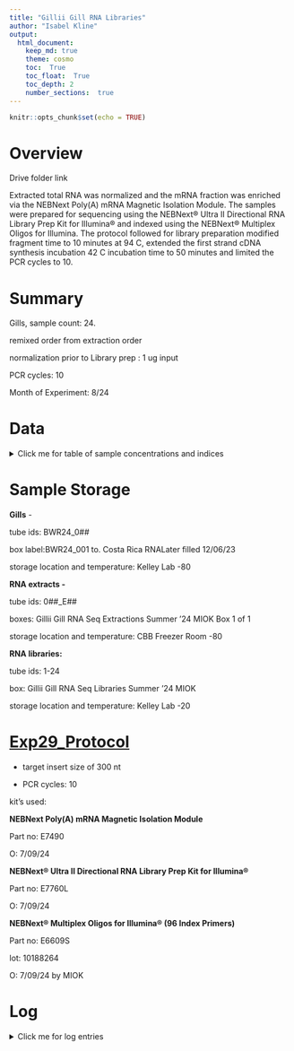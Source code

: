 ```yaml
---
title: "Gillii Gill RNA Libraries"
author: "Isabel Kline"
output:  
  html_document:
    keep_md: true
    theme: cosmo
    toc:  True
    toc_float:  True
    toc_depth: 2
    number_sections:  true
---
```


```r
knitr::opts_chunk$set(echo = TRUE)
```

# Overview

Drive folder link

Extracted total RNA was normalized and the mRNA fraction was enriched via the NEBNext Poly(A) mRNA Magnetic Isolation Module. The samples were prepared for sequencing using the NEBNext® Ultra II Directional RNA Library Prep Kit for Illumina® and indexed using the NEBNext® Multiplex Oligos for Illumina. The protocol followed for library preparation modified fragment time to 10 minutes at 94 C, extended the first strand cDNA synthesis incubation 42 C incubation time to 50 minutes and limited the PCR cycles to 10. 

# Summary

Gills, sample count: 24.

remixed order from extraction order

normalization prior to Library prep : 1 ug input

PCR cycles: 10

Month of Experiment: 8/24

# Data

<details>

<summary>Click me for table of sample concentrations and indices</summary>

|  Library  | Tube ID | Qubit (ng/ul) | i7 index iD |
|:---------:|---------|:-------------:|:-----------:|
| BWR24_001 | 1       |     13.2      |   P10-A10   |
| BWR24_002 | 2       |     16.3      |   P22-B10   |
| BWR24_029 | 3       |     14.2      |   P34-C10   |
| BWR24_034 | 4       |     16.0      |   P46-D10   |
| BWR24_004 | 5       |     17.8      |   P58-E10   |
| BWR24_025 | 6       |     15.7      |   P70-F10   |
| BWR24_028 | 7       |      9.6      |   P82-G10   |
| BWR24_008 | 8       |     15.2      |   P94-H10   |
| BWR24_036 | 9       |     11.7      |   P11-A11   |
| BWR24_005 | 10      |     19.1      |   P23-B11   |
| BWR24_007 | 11      |     16.8      |   P35-C11   |
| BWR24_012 | 12      |     15.0      |   P47-D11   |
| BWR24_032 | 13      |     19.1      |   P59-E11   |
| BWR24_033 | 14      |     18.0      |   P71-F11   |
| BWR24_031 | 15      |     14.6      |   P83-G11   |
| BWR24_027 | 16      |     21.3      |   P95-H11   |
| BWR24_003 | 17      |     11.9      |   P12-A12   |
| BWR24_010 | 18      |     16.1      |   P24-B12   |
| BWR24_035 | 19      |     15.2      |   P36-C12   |
| BWR24_026 | 20      |     13.5      |   P48-D12   |
| BWR24_030 | 21      |     17.3      |   P60-E12   |
| BWR24_011 | 22      |     16.8      |   P72-F12   |
| BWR24_009 | 23      |     15.1      |   P84-G12   |
| BWR24_006 | 24      |     21.1      |   P96-H12   |

</details>

# Sample Storage

**Gills** *-*

tube ids: BWR24_0##

box label:BWR24_001 to. Costa Rica RNALater filled 12/06/23

storage location and temperature: Kelley Lab -80

**RNA extracts -**

tube ids: 0##\_E##

boxes: Gillii Gill RNA Seq Extractions Summer '24 MIOK Box 1 of 1

storage location and temperature: CBB Freezer Room -80

**RNA libraries:**

tube ids: 1-24

box: Gillii Gill RNA Seq Libraries Summer '24 MIOK

storage location and temperature: Kelley Lab -20

# [Exp29_Protocol](https://docs.google.com/spreadsheets/d/1336Sl0eiGhrzxf5FDq5jDrtsFDEfrcXo-OResmpFPak/edit?gid=1778786204#gid=1778786204)

-   target insert size of 300 nt

-   PCR cycles: 10

kit's used:

**NEBNext Poly(A) mRNA Magnetic Isolation Module**

Part no: E7490

O: 7/09/24

**NEBNext® Ultra II Directional RNA Library Prep Kit for Illumina®**

Part no: E7760L

O: 7/09/24

**NEBNext® Multiplex Oligos for Illumina® (96 Index Primers)**

Part no: E6609S

lot: 10188264

O: 7/09/24 by MIOK

# Log

<details>

<summary>Click me for log entries</summary>

### 08/09/24

Completed library prep of all 24 samples in one go. Library concentrations all looked okay.

</details>
